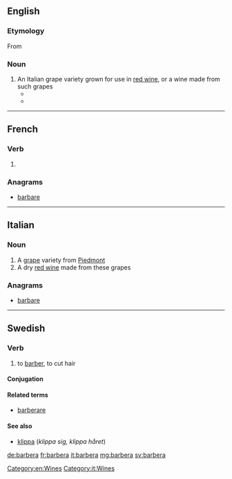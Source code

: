 ==English==

===Etymology===

From {{etyl|it}} {{term|lang=it|barbera}}

===Noun===
{{en-noun|-}}

# An Italian grape variety grown for use in [[red wine]], or a wine made from such grapes
#* {{quote-news|year=2003|date=May 9|author=Laura Levy Shatkin|title=Wine and Dine|work=Chicago Reader|url=https://securesite.chireader.com/cgi-bin/Archive/abridged2.bat?path=2003/030509/RESTBOX
|passage=This '''barbera''' grape, one of the predominant varieties in Italy's northwest Piemonte region, is grown in the town of Alba. }}
#* {{quote-news|year=2007|date=May 30|author=Florence Fabricant|title=An Earthy Mushroom Pasta Sauce With Piquant Cheese for an Earthy, Truffly Wine|work=New York Times|url=http://www.nytimes.com/2007/05/30/dining/30pair.html
|passage=(Your '''barbera''' will do nicely.) }}

[[Category:en:Wines]]

----

==French==

===Verb===
{{fr-verb-form}}

# {{conjugation of|barber||3|s|simple|fut|lang=fr}}

===Anagrams===
* [[barbare#French|barbare]]

----

==Italian==

===Noun===
{{head|it|noun|g=m|invariable}}

# A [[grape]] variety from [[Piedmont]]
# A dry [[red wine]] made from these grapes

===Anagrams===
* [[barbare#Italian|barbare]]

[[Category:it:Wines]]

----

==Swedish==

===Verb===
{{head|sv|verb}}

# to [[barber]], to cut hair

====Conjugation====
{{sv-conj-wk}}

====Related terms====
* [[barberare]]

====See also====
* [[klippa]] (''klippa sig, klippa håret'')

[[de:barbera]]
[[fr:barbera]]
[[it:barbera]]
[[mg:barbera]]
[[sv:barbera]]